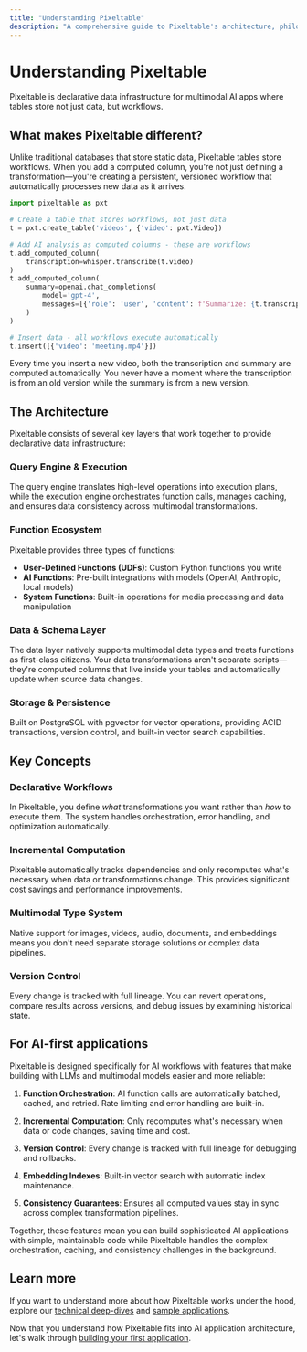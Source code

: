 ```yaml
---
title: "Understanding Pixeltable"
description: "A comprehensive guide to Pixeltable's architecture, philosophy, and core concepts"
---
```


# Understanding Pixeltable

Pixeltable is declarative data infrastructure for multimodal AI apps where tables store not just data, but workflows.

## What makes Pixeltable different?

Unlike traditional databases that store static data, Pixeltable tables store workflows. When you add a computed column, you're not just defining a transformation—you're creating a persistent, versioned workflow that automatically processes new data as it arrives.

```python
import pixeltable as pxt

# Create a table that stores workflows, not just data
t = pxt.create_table('videos', {'video': pxt.Video})

# Add AI analysis as computed columns - these are workflows
t.add_computed_column(
    transcription=whisper.transcribe(t.video)
)
t.add_computed_column(
    summary=openai.chat_completions(
        model='gpt-4',
        messages=[{'role': 'user', 'content': f'Summarize: {t.transcription}'}]
    )
)

# Insert data - all workflows execute automatically
t.insert([{'video': 'meeting.mp4'}])
```

Every time you insert a new video, both the transcription and summary are computed automatically. You never have a moment where the transcription is from an old version while the summary is from a new version.

## The Architecture

Pixeltable consists of several key layers that work together to provide declarative data infrastructure:

### Query Engine & Execution
The query engine translates high-level operations into execution plans, while the execution engine orchestrates function calls, manages caching, and ensures data consistency across multimodal transformations.

### Function Ecosystem
Pixeltable provides three types of functions:
- **User-Defined Functions (UDFs)**: Custom Python functions you write
- **AI Functions**: Pre-built integrations with models (OpenAI, Anthropic, local models)
- **System Functions**: Built-in operations for media processing and data manipulation

### Data & Schema Layer
The data layer natively supports multimodal data types and treats functions as first-class citizens. Your data transformations aren't separate scripts—they're computed columns that live inside your tables and automatically update when source data changes.

### Storage & Persistence
Built on PostgreSQL with pgvector for vector operations, providing ACID transactions, version control, and built-in vector search capabilities.

## Key Concepts

### Declarative Workflows
In Pixeltable, you define *what* transformations you want rather than *how* to execute them. The system handles orchestration, error handling, and optimization automatically.

### Incremental Computation
Pixeltable automatically tracks dependencies and only recomputes what's necessary when data or transformations change. This provides significant cost savings and performance improvements.

### Multimodal Type System
Native support for images, videos, audio, documents, and embeddings means you don't need separate storage solutions or complex data pipelines.

### Version Control
Every change is tracked with full lineage. You can revert operations, compare results across versions, and debug issues by examining historical state.

## For AI-first applications

Pixeltable is designed specifically for AI workflows with features that make building with LLMs and multimodal models easier and more reliable:

1. **Function Orchestration**: AI function calls are automatically batched, cached, and retried. Rate limiting and error handling are built-in.

2. **Incremental Computation**: Only recomputes what's necessary when data or code changes, saving time and cost.

3. **Version Control**: Every change is tracked with full lineage for debugging and rollbacks.

4. **Embedding Indexes**: Built-in vector search with automatic index maintenance.

5. **Consistency Guarantees**: Ensures all computed values stay in sync across complex transformation pipelines.

Together, these features mean you can build sophisticated AI applications with simple, maintainable code while Pixeltable handles the complex orchestration, caching, and consistency challenges in the background.

## Learn more

If you want to understand more about how Pixeltable works under the hood, explore our [technical deep-dives](/docs/examples/fundamentals) and [sample applications](/docs/examples).

Now that you understand how Pixeltable fits into AI application architecture, let's walk through [building your first application](/docs/overview/quick-start).
